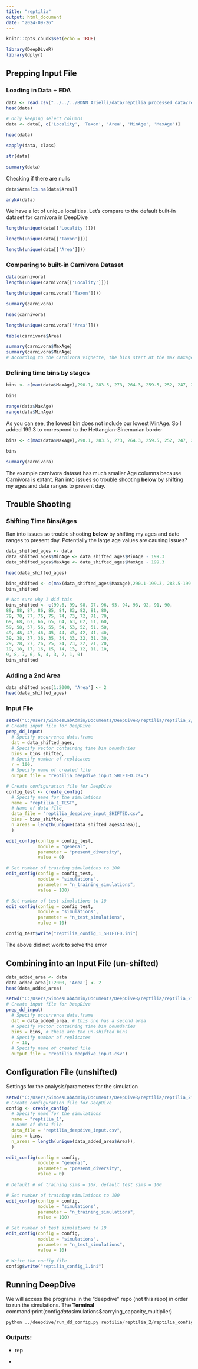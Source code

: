```yaml
---
title: "reptilia"
output: html_document
date: "2024-09-26"
---
```


```r
knitr::opts_chunk$set(echo = TRUE)
```

```r
library(DeepDiveR)
library(dplyr)
```

## Prepping Input File

### Loading in Data + EDA

```r
data <- read.csv("../../../BDNN_Arielli/data/reptilia_processed_data/reptilia_deepdive_final.csv", header = TRUE, sep = ",")
head(data)
```

```r
# Only keeping select columns
data <- data[, c('Locality', 'Taxon', 'Area', 'MinAge', 'MaxAge')]
```

```r
head(data)
```

```r
sapply(data, class)
```

```r
str(data)
```

```r
summary(data)
```

Checking if there are nulls

```r
data$Area[is.na(data$Area)]
```

```r
anyNA(data)
```

We have a lot of unique localities. Let's compare to the default built-in dataset for carnivora in DeepDive

```r
length(unique(data[['Locality']]))
```

```r
length(unique(data[['Taxon']]))
```

```r
length(unique(data[['Area']]))
```

### **Comparing to built-in Carnivora Dataset**

```r
data(carnivora)
length(unique(carnivora[['Locality']]))
```

```r
length(unique(carnivora[['Taxon']]))
```

```r
summary(carnivora)
```

```r
head(carnivora)
```

```r
length(unique(carnivora[['Area']]))
```

```r
table(carnivora$Area)

```

```r
summary(carnivora$MaxAge)
summary(carnivora$MinAge)
# According to the Carnivora vignette, the bins start at the max maxage age, and go down to the min minage, so my bins vector should do the same
```

### Defining time bins by stages

```r
bins <- c(max(data$MaxAge),290.1, 283.5, 273, 264.3, 259.5, 252, 247, 242, 237, 227, 217)

bins
```

```r
range(data$MaxAge)
range(data$MinAge)

```

As you can see, the lowest bin does not include our lowest MinAge. So I added 199.3 to correspond to the Hettangian-Sinemurian border

```r
bins <- c(max(data$MaxAge),290.1, 283.5, 273, 264.3, 259.5, 252, 247, 242, 237, 227, 217, 199.3)

bins
```

```r
summary(carnivora)
```

The example carnivora dataset has much smaller Age columns because Carnivora is extant. Ran into issues so trouble shooting **below** by shifting my ages and date ranges to present day.

## Trouble Shooting

### Shifting Time Bins/Ages

Ran into issues so trouble shooting **below** by shifting my ages and date ranges to present day. Potentially the large age values are causing issues?

```r
data_shifted_ages <- data
data_shifted_ages$MinAge <- data_shifted_ages$MinAge - 199.3
data_shifted_ages$MaxAge <- data_shifted_ages$MaxAge - 199.3

head(data_shifted_ages)

```

```r
bins_shifted <- c(max(data_shifted_ages$MaxAge),290.1-199.3, 283.5-199.3, 273-199.3, 264.3-199.3, 259.5-199.3, 252-199.3, 247-199.3, 242-199.3, 237-199.3, 227-199.3, 217-199.3, 0)
bins_shifted
```

```r
# Not sure why I did this
bins_shifted <- c(99.6, 99, 98, 97, 96, 95, 94, 93, 92, 91, 90,
89, 88, 87, 86, 85, 84, 83, 82, 81, 80,
79, 78, 77, 76, 75, 74, 73, 72, 71, 70,
69, 68, 67, 66, 65, 64, 63, 62, 61, 60,
59, 58, 57, 56, 55, 54, 53, 52, 51, 50,
49, 48, 47, 46, 45, 44, 43, 42, 41, 40,
39, 38, 37, 36, 35, 34, 33, 32, 31, 30,
29, 28, 27, 26, 25, 24, 23, 22, 21, 20,
19, 18, 17, 16, 15, 14, 13, 12, 11, 10,
9, 8, 7, 6, 5, 4, 3, 2, 1, 0)
bins_shifted
```

### Adding a 2nd Area

```r
data_shifted_ages[1:2000, 'Area'] <- 2 
head(data_shifted_ages)
```

### Input File

```r
setwd("C:/Users/SimoesLabAdmin/Documents/DeepDiveR/reptilia/reptilia_2/")
# Create input file for DeepDive
prep_dd_input(
  # Specify occurrence data.frame
  dat = data_shifted_ages,
  # Specify vector containing time bin boundaries
  bins = bins_shifted,
  # Specify number of replicates
  r = 100,
  # Specify name of created file
  output_file = "reptilia_deepdive_input_SHIFTED.csv")
```

```r
# Create configuration file for DeepDive
config_test <- create_config(
  # Specify name for the simulations
  name = "reptilia_1_TEST",
  # Name of data file
  data_file = "reptilia_deepdive_input_SHIFTED.csv",
  bins = bins_shifted,
  n_areas = length(unique(data_shifted_ages$Area)),
  )
```

```r
edit_config(config = config_test,
            module = "general",
            parameter = "present_diversity", 
            value = 0)
```

```r
# Set number of training simulations to 100
edit_config(config = config_test,
            module = "simulations",
            parameter = "n_training_simulations", 
            value = 100)

# Set number of test simulations to 10
edit_config(config = config_test,
            module = "simulations",
            parameter = "n_test_simulations", 
            value = 10)

```

```r
config_test$write("reptilia_config_1_SHIFTED.ini")

```

The above did not work to solve the error

## Combining into an Input File (un-shifted)

```r
data_added_area <- data
data_added_area[1:2000, 'Area'] <- 2 
head(data_added_area)
```

```r
setwd("C:/Users/SimoesLabAdmin/Documents/DeepDiveR/reptilia/reptilia_2")
# Create input file for DeepDive
prep_dd_input(
  # Specify occurrence data.frame
  dat = data_added_area, # this one has a second area
  # Specify vector containing time bin boundaries
  bins = bins, # these are the un-shifted bins
  # Specify number of replicates
  r = 10,
  # Specify name of created file
  output_file = "reptilia_deepdive_input.csv")

```

## Configuration File (unshifted)

Settings for the analysis/parameters for the simulation

```r
setwd("C:/Users/SimoesLabAdmin/Documents/DeepDiveR/reptilia/reptilia_2")
# Create configuration file for DeepDive
config <- create_config(
  # Specify name for the simulations
  name = "reptilia_1",
  # Name of data file
  data_file = "reptilia_deepdive_input.csv",
  bins = bins,
  n_areas = length(unique(data_added_area$Area)),
  )
```

```r
edit_config(config = config,
            module = "general",
            parameter = "present_diversity", 
            value = 0)

# Default # of training sims = 10k, default test sims = 100

```

```r
# Set number of training simulations to 100
edit_config(config = config,
            module = "simulations",
            parameter = "n_training_simulations", 
            value = 100)

# Set number of test simulations to 10
edit_config(config = config,
            module = "simulations",
            parameter = "n_test_simulations", 
            value = 10)
```

```r
# Write the config file
config$write("reptilia_config_1.ini")
```

## Running DeepDive

We will access the programs in the "deepdive" repo (not this repo) in order to run the simulations. The **Terminal** command:print(config$data$simulations\$carrying_capacity_multiplier)

```python
python ../deepdive/run_dd_config.py reptilia/reptilia_2/reptilia_config_1_TEST.ini -wd reptilia/reptilia_2/
```

### Outputs:

-   rep

-   
